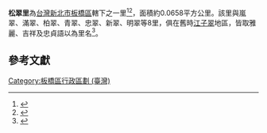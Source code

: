 {{Coord|25.0305708|121.4745397|source:GoogleMaps|display=title}}
{{ROC Village or Li Info|
City/CountyName=新北市|
DivName=板橋區|
Village/LiName=松翠|
Village/Li=里|
OldName =|
Longitude =|
Latitude =|
AreaTotal =0.0658|
HouseholdTotal=1,410|
PopTotal =3,730|
YearMonth=2013年1月|
Head =林阿萬|
Male =|
Female =|
Sub =17|
Website =|
Neighbors =|
MapLocation =|
Address =松柏街15巷22號之1|
DataSource =
}}
'''松翠里'''為[[台灣|台灣]][[新北市|新北市]][[板橋區_(台灣)|板橋區]]轄下之一里<ref>{{cite book|title= 臺灣鄉土全誌|year=1996|publisher=中一出版社}}</ref><ref>{{cite book|title=臺灣全志: 政治志·建置沿革篇|year=2007|publisher=國史館臺灣文獻館}}</ref>，面積約0.0658平方公里。該里與嵐翠、滿翠、柏翠、青翠、忠翠、新翠、明翠等8里，俱在舊時[[江子翠|江子翠]]地區，皆取雅麗、吉祥及忠貞語以為里名<ref>{{cite web|title=板橋區公所網站|work=各里介紹|accessdate=2015-03-11}}</ref>。
 
==參考文獻==
{{reflist}} 

{{新北市板橋區}}

[[Category:板橋區行政區劃_(臺灣)|Category:板橋區行政區劃 (臺灣)]]